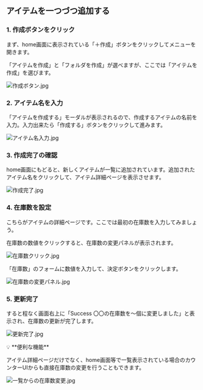 ## アイテムを一つづつ追加する

### 1. 作成ボタンをクリック

まず、home画面に表示されている「＋作成」ボタンをクリックしてメニューを開きます。

「アイテムを作成」と「フォルダを作成」が選べますが、ここでは「アイテムを作成」を選びます。

![作成ボタン.jpg](/images/quickstart/course-a/01-作成ボタン.jpg)

### 2. アイテム名を入力

「アイテムを作成する」モーダルが表示されるので、作成するアイテムの名前を入力。入力出来たら「作成する」ボタンをクリックして進みます。

![アイテム名入力.jpg](/images/quickstart/course-a/01-アイテム名入力.jpg)

### 3. 作成完了の確認

home画面にもどると、新しくアイテムが一覧に追加されています。追加されたアイテム名をクリックして、アイテム詳細ページを表示させます。

![作成完了.jpg](/images/quickstart/course-a/01-作成完了.jpg)

### 4. 在庫数を設定

こちらがアイテムの詳細ページです。ここでは最初の在庫数を入力してみましょう。

在庫数の数値をクリックすると、在庫数の変更パネルが表示されます。

![在庫数クリック.jpg](/images/quickstart/course-a/01-在庫数クリック.jpg)

「在庫数」のフォームに数値を入力して、決定ボタンをクリックします。

![在庫数の変更パネル.jpg](/images/quickstart/course-a/01-在庫数の変更パネル.jpg)

### 5. 更新完了

すると程なく画面右上に「Success 〇〇の在庫数を～個に変更しました」と表示され、在庫数の更新が完了します。

![更新完了.jpg](/images/quickstart/course-a/01-更新完了.jpg)

<aside>
💡 **便利な機能**

アイテム詳細ページだけでなく、home画面等で一覧表示されている場合のカウンターUIからも直接在庫数の変更を行うこともできます。

![一覧からの在庫数変更.jpg](/images/quickstart/course-a/01-一覧からの在庫数変更.jpg)
</aside> 
